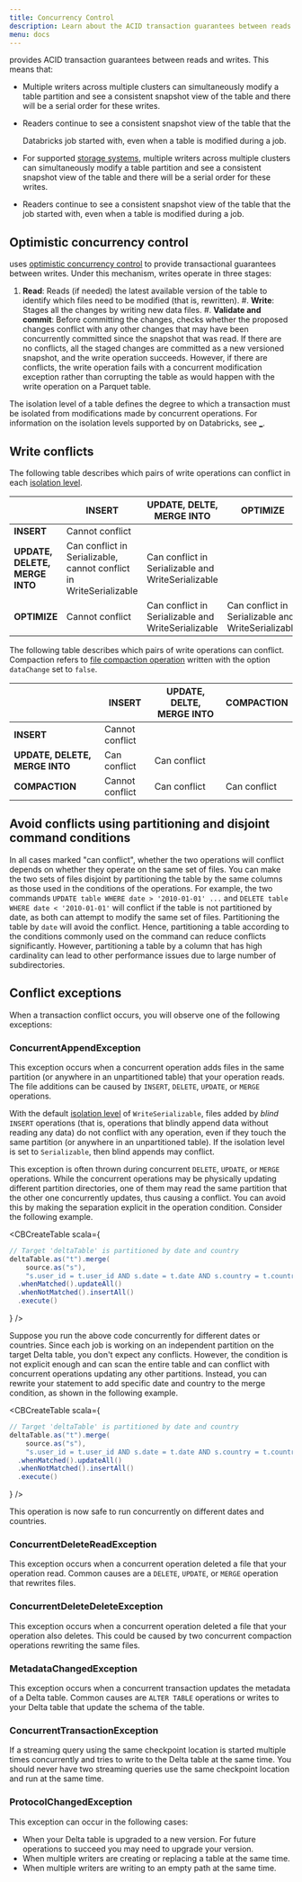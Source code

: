 ```yaml
---
title: Concurrency Control
description: Learn about the ACID transaction guarantees between reads and writes provided by <DeltaLake />.
menu: docs
---
```



<DeltaLake /> provides ACID transaction guarantees between reads and writes.
This means that:

- Multiple writers across multiple clusters can simultaneously modify a table
  partition and see a consistent snapshot view of the table and there will be a
  serial order for these writes.
- Readers continue to see a consistent snapshot view of the table that the

  Databricks job started with, even when a table is modified during a job.

- For supported [storage systems](delta-storage.md), multiple writers across
  multiple clusters can simultaneously modify a table partition and see a
  consistent snapshot view of the table and there will be a serial order for
  these writes.
- Readers continue to see a consistent snapshot view of the table that the
  <ApacheSpark /> job started with, even when a table is modified during a job.

## Optimistic concurrency control

<DeltaLake /> uses [optimistic concurrency
control](https://en.wikipedia.org/wiki/Optimistic_concurrency_control) to
provide transactional guarantees between writes. Under this mechanism, writes
operate in three stages:

1. **Read**: Reads (if needed) the latest available version of the table to
   identify which files need to be modified (that is, rewritten). #. **Write**:
   Stages all the changes by writing new data files. #. **Validate and commit**:
   Before committing the changes, checks whether the proposed changes conflict
   with any other changes that may have been concurrently committed since the
   snapshot that was read. If there are no conflicts, all the staged changes are
   committed as a new versioned snapshot, and the write operation succeeds.
   However, if there are conflicts, the write operation fails with a concurrent
   modification exception rather than corrupting the table as would happen with
   the write operation on a Parquet table.

The isolation level of a table defines the degree to which a transaction must be
isolated from modifications made by concurrent operations. For information on
the isolation levels supported by <DeltaLake /> on Databricks, see
[\_](optimizations/isolation-level.md).

## Write conflicts

The following table describes which pairs of write
operations can conflict in each [isolation
level](optimizations/isolation-level.md).

|                                | **INSERT**                                                         | **UPDATE, DELTE, MERGE INTO**                      | **OPTIMIZE**                                       |
| ------------------------------ | ------------------------------------------------------------------ | -------------------------------------------------- | -------------------------------------------------- |
| **INSERT**                     | Cannot conflict                                                    |                                                    |                                                    |
| **UPDATE, DELETE, MERGE INTO** | Can conflict in Serializable, cannot conflict in WriteSerializable | Can conflict in Serializable and WriteSerializable |                                                    |
| **OPTIMIZE**                   | Cannot conflict                                                    | Can conflict in Serializable and WriteSerializable | Can conflict in Serializable and WriteSerializable |

The following table describes which pairs of write
operations can conflict. Compaction refers to [file compaction
operation](best-practices.md#compact-files) written with the option `dataChange`
set to `false`.

|                                | **INSERT**      | **UPDATE, DELTE, MERGE INTO** | **COMPACTION** |
| ------------------------------ | --------------- | ----------------------------- | -------------- |
| **INSERT**                     | Cannot conflict |                               |                |
| **UPDATE, DELETE, MERGE INTO** | Can conflict    | Can conflict                  |                |
| **COMPACTION**                 | Cannot conflict | Can conflict                  | Can conflict   |

## Avoid conflicts using partitioning and disjoint command conditions

In all cases marked "can conflict", whether the two operations will conflict
depends on whether they operate on the same set of files. You can make the two
sets of files disjoint by partitioning the table by the same columns as those
used in the conditions of the operations. For example, the two commands `UPDATE table WHERE date > '2010-01-01' ...` and `DELETE table WHERE date < '2010-01-01'` will conflict if the table is not partitioned by date, as both can
attempt to modify the same set of files. Partitioning the table by `date` will
avoid the conflict. Hence, partitioning a table according to the conditions
commonly used on the command can reduce conflicts significantly. However,
partitioning a table by a column that has high cardinality can lead to other
performance issues due to large number of subdirectories.

## Conflict exceptions

When a transaction conflict occurs, you will observe one of the following
exceptions:

### ConcurrentAppendException

This exception occurs when a concurrent operation adds files in the same
partition (or anywhere in an unpartitioned table) that your operation reads. The
file additions can be caused by `INSERT`, `DELETE`, `UPDATE`, or `MERGE`
operations.

With the default [isolation
level](optimizations/isolation-level.md) of `WriteSerializable`, files added by
_blind_ `INSERT` operations (that is, operations that blindly append data
without reading any data) do not conflict with any operation, even if they touch
the same partition (or anywhere in an unpartitioned table). If the isolation
level is set to `Serializable`, then blind appends may conflict.

This exception is often thrown during concurrent `DELETE`, `UPDATE`, or `MERGE`
operations. While the concurrent operations may be physically updating different
partition directories, one of them may read the same partition that the other
one concurrently updates, thus causing a conflict. You can avoid this by making
the separation explicit in the operation condition. Consider the following
example.

<CBCreateTable
      scala={
    <div>

```scala
// Target 'deltaTable' is partitioned by date and country
deltaTable.as("t").merge(
    source.as("s"),
    "s.user_id = t.user_id AND s.date = t.date AND s.country = t.country")
  .whenMatched().updateAll()
  .whenNotMatched().insertAll()
  .execute()
```

</div>
      }
    />

Suppose you run the above code concurrently for different dates or countries.
Since each job is working on an independent partition on the target Delta table,
you don't expect any conflicts. However, the condition is not explicit enough
and can scan the entire table and can conflict with concurrent operations
updating any other partitions. Instead, you can rewrite your statement to add
specific date and country to the merge condition, as shown in the following
example.

<CBCreateTable
      scala={
    <div>

```scala
// Target 'deltaTable' is partitioned by date and country
deltaTable.as("t").merge(
    source.as("s"),
    "s.user_id = t.user_id AND s.date = t.date AND s.country = t.country AND t.date = '" + <date> + "' AND t.country = '" + <country> + "'")
  .whenMatched().updateAll()
  .whenNotMatched().insertAll()
  .execute()
```

</div>
      }
    />

This operation is now safe to run concurrently on different dates and countries.

### ConcurrentDeleteReadException

This exception occurs when a concurrent operation deleted a file that your
operation read. Common causes are a `DELETE`, `UPDATE`, or `MERGE` operation
that rewrites files.

### ConcurrentDeleteDeleteException

This exception occurs when a concurrent operation deleted a file that your
operation also deletes. This could be caused by two concurrent compaction
operations rewriting the same files.

### MetadataChangedException

This exception occurs when a concurrent transaction updates the metadata of a
Delta table. Common causes are `ALTER TABLE` operations or writes to your Delta
table that update the schema of the table.

### ConcurrentTransactionException

If a streaming query using the same checkpoint location is started multiple
times concurrently and tries to write to the Delta table at the same time. You
should never have two streaming queries use the same checkpoint location and run
at the same time.

### ProtocolChangedException

This exception can occur in the following cases:

- When your Delta table is upgraded to a new version. For future operations to
  succeed you may need to upgrade your <DeltaLake /> version.
- When multiple writers are creating or replacing a table at the same time.
- When multiple writers are writing to an empty path at the same time.
